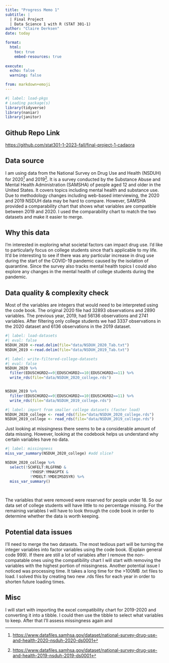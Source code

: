 ```yaml
---
title: "Progress Memo 1"
subtitle: |
  | Final Project 
  | Data Science 1 with R (STAT 301-1)
author: "Claire Derksen"
date: today

format:
  html:
    toc: true
    embed-resources: true
    
execute:
  echo: false
  warning: false

from: markdown+emoji 
---
```


```r
#| label: load-pkgs
# Loading package(s)
library(tidyverse)
library(naniar)
library(janitor)
```



::: {.callout-tip icon=false}

## Github Repo Link

[https://github.com/stat301-1-2023-fall/final-project-1-cadaora](https://github.com/stat301-1-2023-fall/final-project-1-cadaora)

:::


## Data source

I am using data from the National Survey on Drug Use and Health (NSDUH) for 2020^[[https://www.datafiles.samhsa.gov/dataset/national-survey-drug-use-and-health-2020-nsduh-2020-ds0001](https://www.datafiles.samhsa.gov/dataset/national-survey-drug-use-and-health-2020-nsduh-2020-ds0001)] and 2019^[[https://www.datafiles.samhsa.gov/dataset/national-survey-drug-use-and-health-2019-nsduh-2019-ds0001](https://www.datafiles.samhsa.gov/dataset/national-survey-drug-use-and-health-2019-nsduh-2019-ds0001)]. It is a survey conducted by the Substance Abuse and Mental Health Administration (SAMSHA) of people aged 12 and older in the United States. It covers topics including mental health and substance use. Due to methodology changes including web-based interviewing, the 2020 and 2019 NSDUH data may be hard to compare. However, SAMSHA provided a comparability chart that shows what variables are compatible between 2019 and 2020. I used the comparability chart to match the two datasets and make it easier to merge.

## Why this data

I'm interested in exploring what societal factors can impact drug use. I'd like to particularly focus on college students since that's applicable to my life. It'd be interesting to see if there was any particular increase in drug use during the start of the COVID-19 pandemic caused by the isolation of quarantine. Since the survey also tracks mental health topics I could also explore any changes in the mental health of college students during the pandemic.

## Data quality & complexity check
Most of the variables are integers that would need to be interpreted using the code book. The original 2020 file had 32893 observations and 2890 variables. The previous year, 2019, had 56136 observations and 2741 variables. After filtering only college students we had 3337 observations in the 2020 dataset and 6136 observations in the 2019 dataset.
```r
#| label: load-datasets
#| eval: false
NSDUH_2020 <-read.delim(file="data/NSDUH_2020_Tab.txt")
NSDUH_2019 <-read.delim(file="data/NSDUH_2019_Tab.txt")
```

```r
#| label: write-filtered-college-datasets
#| eval: false
NSDUH_2020 %>%
  filter(EDUSCHGRD2==9|EDUSCHGRD2==10|EDUSCHGRD2==11) %>%
  write_rds(file="data/NSDUH_2020_college.rds")


NSDUH_2019 %>%
  filter(EDUSCHGRD2==9|EDUSCHGRD2==10|EDUSCHGRD2==11) %>%
  write_rds(file="data/NSDUH_2019_college.rds")
```

```r
#| label: import from smaller college datasets (faster load)
NSDUH_2020_college <- read_rds(file="data/NSDUH_2020_college.rds")
NSDUH_2019_college <- read_rds(file="data/NSDUH_2019_college.rds")
```

Just looking at missingness there seems to be a considerable amount of data missing. However, looking at the codebook helps us understand why certain variables have no data.
```r
#| label: missingness
miss_var_summary(NSDUH_2020_college) #add slice?

NSDUH_2020_college %>%
  select(!SCHFELT:RLGFRND & 
           !YHOSP:YMHASPTX & 
           !YMDELT:YMDEIMSD5YR) %>%
  miss_var_summary()

  
```
The variables that were removed were reserved for people under 18. So our data set of college students will have little to no percentage missing. For the remaining variables I will have to look through the code book in order to determine whether the data is worth keeping. 

## Potential data issues
I'll need to merge the two datasets. The most tedious part will be turning the integer variables into factor variables using the code book. (Explain general code 999). If there are still a lot of variables after I remove the non-compatable ones using the compatibility chart I will start with removing the variables with the highest portion of missingness. Another potential issue I noticed was processing time. It takes a long time for the >100MB .txt files to load. I solved this by creating two new .rds files for each year in order to shorten future loading times.



## Misc

I will start with importing the excel compatibility chart for 2019-2020 and converting it into a tibble. I could then use the tibble to select what variables to keep. After that I'll assess missingness again and
